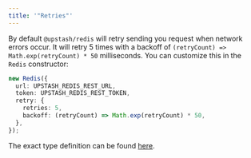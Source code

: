 ```yaml
---
title: '"Retries"'
---
```

By default `@upstash/redis` will retry sending you request when network errors
occur. It will retry 5 times with a backoff of
`(retryCount) => Math.exp(retryCount) * 50` milliseconds.
You can customize this in the `Redis` constructor:
```ts
new Redis({
  url: UPSTASH_REDIS_REST_URL,
  token: UPSTASH_REDIS_REST_TOKEN,
  retry: {
    retries: 5,
    backoff: (retryCount) => Math.exp(retryCount) * 50,
  },
});
```
The exact type definition can be found
[here](https://github.com/upstash/upstash-redis/blob/4948b049e0d580d1de0a4cbfeac5565d7e035cc4/pkg/http.ts#LL31C1-L49C5).